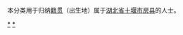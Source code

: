 {{Catnav|頁面分類|各種主題的頁面分類|依中国各省来作的分类|各地中国人|湖北人|十堰人}}
{{Catnav|頁面分類|人物|各國人物|中国人|各地中国人|湖北人|十堰人}}

本分类用于归纳[[籍贯|籍贯]]（出生地）属于[[湖北省|湖北省]][[十堰市|十堰市]][[房县|房县]]的人士。

[[Category:十堰人|*]]
[[Category:房县|*]]